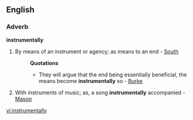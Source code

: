 ==English==

===Adverb===
'''instrumentally'''

#By means of an instrument or agency; as means to an end - [[South]]
#:'''Quotations'''
#:*They will argue that the end being essentially beneficial, the means become '''instrumentally''' so - [[Burke]]
#With instruments of music; as, a song '''instrumentally''' accompanied - [[Mason]]

[[vi:instrumentally]]